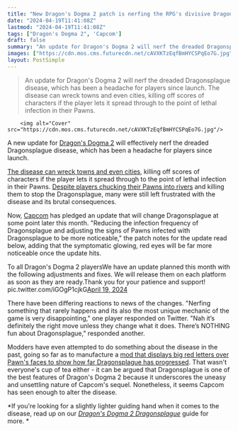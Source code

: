 ```yaml
---
title: "New Dragon's Dogma 2 patch is nerfing the RPG's divisive Dragonsplague by making it easier to recognize before it's too late"
date: "2024-04-19T11:41:08Z"
lastmod: "2024-04-19T11:41:08Z"
tags: ["Dragon's Dogma 2", 'Capcom']
draft: false
summary: "An update for Dragon's Dogma 2 will nerf the dreaded Dragonsplague disease, which has been a headache for players since launch. The disease can wreck towns and even cities, killing off scores of characters if the player lets it spread through to the point of lethal infection in their Pawns."
images: ["https://cdn.mos.cms.futurecdn.net/cAVXKTzEqfBmHYCSPqEo7G.jpg"]
layout: PostSimple
---
```

> An update for Dragon's Dogma 2 will nerf the dreaded Dragonsplague disease, which has been a headache for players since launch. The disease can wreck towns and even cities, killing off scores of characters if the player lets it spread through to the point of lethal infection in their Pawns.


        <img alt="Cover" src="https://cdn.mos.cms.futurecdn.net/cAVXKTzEqfBmHYCSPqEo7G.jpg"/>
        
A new update for [Dragon's Dogma 2](https://www.gamesradar.com/dragons-dogma-2-guide/) will effectively nerf the dreaded Dragonsplague disease, which has been a headache for players since launch.

[The disease can wreck towns and even cities](https://www.gamesradar.com/dragons-dogma-2-fans-face-race-to-figure-out-dragonsplague-as-in-game-illness-wipes-out-pawns-and-npcs-causing-some-quests-to-totally-vanish/), killing off scores of characters if the player lets it spread through to the point of lethal infection in their Pawns. [Despite players chucking their Pawns into rivers](https://www.gamesradar.com/as-dragons-dogma-2-players-desperately-try-to-stop-dragonsplague-from-killing-off-npcs-theyre-resorting-to-the-only-surefire-cure-throwing-their-pawns-into-the-brine/) and killing them to stop the Dragonsplague, many were still left frustrated with the disease and its brutal consequences.

Now, [Capcom](https://www.gamesradar.com/uk/tag/capcom/) has pledged an update that will change Dragonsplague at some point later this month. "Reducing the infection frequency of Dragonsplague and adjusting the signs of Pawns infected with Dragonsplague to be more noticeable," the patch notes for the update read below, adding that the symptomatic glowing, red eyes will be far more noticeable once the update hits.

To all Dragon's Dogma 2 playersWe have an update planned this month with the following adjustments and fixes. We will release them on each platform as soon as they are ready.Thank you for your patience and support! pic.twitter.com/iGOgP1cjkG[April 19, 2024](https://twitter.com/DragonsDogma/status/1781269206375309500)

There have been differing reactions to news of the changes. "Nerfing something that rarely happens and its also the most unique mechanic of the game is very disappointing," one player responded on Twitter. "Nah it’s definitely the right move unless they change what it does. There’s NOTHING fun about Dragonsplague," responded another.

Modders have even attempted to do something about the disease in the past, going so far as to manufacture a [mod that displays big red letters over Pawn's faces to show how far Dragonsplague has progressed](https://www.gamesradar.com/misguided-dragons-dogma-2-modders-make-the-rpg-worse-by-dumbing-down-the-dragonsplague-and-yes-ill-die-on-this-hill/). That wasn't everyone's cup of tea either - it can be argued that Dragonsplague is one of the best features of Dragon's Dogma 2 because it underscores the uneasy and unsettling nature of Capcom's sequel. Nonetheless, it seems Capcom has seen enough to alter the disease.

*If you're looking for a slightly lighter guiding hand when it comes to the disease, read up on our *[<em>Dragon's Dogma 2 Dragonsplague</em>](https://www.gamesradar.com/dragons-dogma-2-dragonsplague/)* guide for more. *
        